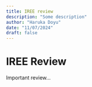 ```yaml
---
title: IREE review
description: "Some description"
author: "Haruka Doyu"
date: "11/07/2024"
draft: false
---
```

# IREE Review
Important review...
